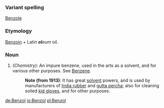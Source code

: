 ===Variant spelling===
[[Benzole]]
===Etymology===
[[Benzoin]] + Latin '''''ol'''''''eum'' oil.
===Noun===
#''(Chemistry):'' An impure benzene, used in the arts as a solvent, and for various other purposes. See [[Benzene]].
#:'''Note (from 1913)''': It has great [[solvent]] powers, and is used by manufacturers of [[India rubber]] and [[gutta percha]]; also for cleaning soiled [[kid gloves]], and for other purposes.

[[de:Benzol]]
[[io:Benzol]]
[[pl:Benzol]]
